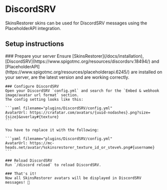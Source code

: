 
# DiscordSRV

SkinsRestorer skins can be used for DiscordSRV messages using the PlaceholderAPI integration.

## Setup instructions

<Steps>
    ### Prepare your server
    Ensure [SkinsRestorer](/docs/installation), [DiscordSRV](https://www.spigotmc.org/resources/discordsrv.18494/) and [PlaceholderAPI](https://www.spigotmc.org/resources/placeholderapi.6245/) are installed on your server, are the latest version and are working correctly.

    ### Configure DiscordSRV
    Open your DiscordSRV `config.yml` and search for the `Embed & webhook image/avatar url format` section.
    The config setting looks like this:

    ```yaml filename="plugins/DiscordSRV/config.yml"
    AvatarUrl: https://crafatar.com/avatars/{uuid-nodashes}.png?size={size}&overlay#{texture}
    ```

    You have to replace it with the following:

    ```yaml filename="plugins/DiscordSRV/config.yml"
    AvatarUrl: https://mc-heads.net/avatar/%skinsrestorer_texture_id_or_steve%.png#{username}
    ```

    ### Reload DiscordSRV
    Run `/discord reload` to reload DiscordSRV.

    ### That's it!
    Now all SkinsRestorer avatars will be displayed in DiscordSRV messages! 🎉
</Steps>

